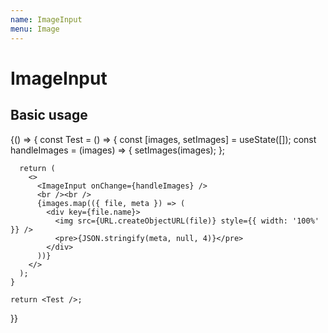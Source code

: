 ```yaml
---
name: ImageInput
menu: Image
---
```



# ImageInput

## Basic usage

<Playground>
  {() => {
    const Test = () => {
      const [images, setImages] = useState([]);
      const handleImages = (images) => {
        setImages(images);
      };

      return (
        <>
          <ImageInput onChange={handleImages} />
          <br /><br />
          {images.map(({ file, meta }) => (
            <div key={file.name}>
              <img src={URL.createObjectURL(file)} style={{ width: '100%' }} />
              <pre>{JSON.stringify(meta, null, 4)}</pre>
            </div>
          ))}
        </>
      );
    }

    return <Test />;
  }}
</Playground>
